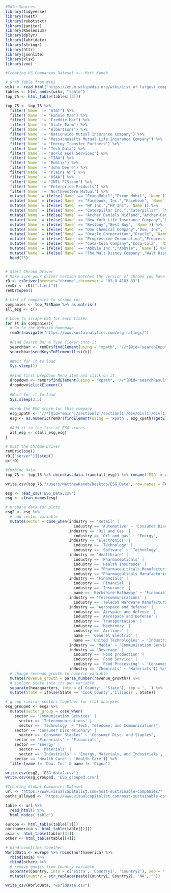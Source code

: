 ```r
#Data Sources 
library(tidyverse) 
library(rvest)
library(robotstxt)
library(janitor)
library(RSelenium)
library(dplyr)
library(lubridate)
library(stringr)
library(httr)
library(jsonlite)
library(xlsx)
library(zoo)
```

```r
#Creating US Companies Dataset <-- Matt Kaneb

# Grab Table from Wiki
wiki <- read_html("https://en.m.wikipedia.org/wiki/List_of_largest_companies_in_the_United_States_by_revenue")
tables <- html_nodes(wiki, "table")
top_75 <- html_table(tables[[2]])

top_75 <- top_75 %>%
  filter(`Name` != "AT&T") %>%
  filter(`Name` != "Fannie Mae") %>% 
  filter(`Name` != "Freddie Mac") %>% 
  filter(`Name` != "State Farm") %>% 
  filter(`Name` != "Albertsons") %>% 
  filter(`Name` != "Nationwide Mutual Insurance Company") %>% 
  filter(`Name` != "Massachusetts Mutual Life Insurance Company") %>% 
  filter(`Name` != "Energy Transfer Partners") %>% 
  filter(`Name` != "Tech Data") %>% 
  filter(`Name` != "World Fuel Services") %>% 
  filter(`Name` != "TIAA") %>% 
  filter(`Name` != "Publix") %>%
  filter(`Name` != "John Deere") %>% 
  filter(`Name` != "Plains GP") %>%
  filter(`Name` != "USAA") %>% 
  filter(`Name` != "INTL FCStone") %>% 
  filter(`Name` != "Enterprise Products") %>%
  filter(`Name` != "Northwestern Mutual") %>%
  mutate(`Name` = ifelse(`Name` == "ExxonMobil","Exxon Mobil", `Name`)) %>% 
  mutate(`Name` = ifelse(`Name` == "Facebook, Inc.","Facebook", `Name`)) %>%
  mutate(`Name` = ifelse(`Name` == "HP Inc.","HP Inc", `Name`)) %>%
  mutate(`Name` = ifelse(`Name` == "Caterpillar Inc.","Caterpillar", `Name`)) %>%
  mutate(`Name` = ifelse(`Name` == "Archer Daniels Midland","Archer-Daniels-Midland", `Name`)) %>%
  mutate(`Name` = ifelse(`Name` == "New York Life Insurance Company","New York Life", `Name`)) %>%
  mutate(`Name` = ifelse(`Name` == "Bestbuy","Best Buy", `Name`)) %>%
  mutate(`Name` = ifelse(`Name` == "Dow Chemical Company","Dow, Inc", `Name`)) %>%
  mutate(`Name` = ifelse(`Name` == "Oracle Corporation","Oracle", `Name`)) %>%
  mutate(`Name` = ifelse(`Name` == "Progressive Corporation","Progressive", `Name`)) %>%
  mutate(`Name` = ifelse(`Name` == "Coca-Cola Company","Coca-Cola", `Name`)) %>%
  mutate(`Name` = ifelse(`Name` == "AbbVie Inc.","AbbVie", `Name`)) %>%
  mutate(`Name` = ifelse(`Name` == "The Walt Disney Company","Walt Disney", `Name`)) %>%
  head(75)


# Start Chrome Driver
# Make sure your driver version matches the version of chrome you have installed
rD <- rsDriver(browser="chrome",chromever = "85.0.4183.83")
remDr <- rD[["client"]]
remDr$open()

# List of companies to scrape for 
companies <- top_75$Name %>% as.matrix()
all_esg <- c()

# Loop to scrape ESG for each ticker
for (t in companies){
  # Go to the Website Homepage
  remDr$navigate("https://www.sustainalytics.com/esg-ratings/")
  
  #Find Search Bar & Type Ticker into it
  searchbar <- remDr$findElement(using = "xpath", '//*[@id="searchInput"]')
  searchbar$sendKeysToElement(list(t))
  
  #Wait for it to load
  Sys.sleep(1)
  
  #Find first Dropdown Menu item and click on it
  dropdown <- remDr$findElement(using = "xpath", '//*[@id="searchResults"]/div/div/div/div/a')
  dropdown$clickElement()
  
  #Wait for it to load
  Sys.sleep(2.5)
  
  #Grab the ESG score for this company
  esg_xpath <- '//*[@id="main"]/section[2]/section[1]/div/div[1]/div[1]/div[3]/div[1]/div[1]/div[1]/span'
  esg <- as.numeric(remDr$findElement(using = 'xpath', esg_xpath)$getElementText()[[1]])
  
  #Add it to the list of ESG scores
  all_esg <- c(all_esg,esg)
}

# Quit the Chrome Driver
remDr$close()
rD[["server"]]$stop()
gc(rD)

#Combine Data
top_75 <- top_75 %>% cbind(as.data.frame(all_esg)) %>% rename(`ESG` = all_esg)

write.csv(top_75,"/Users/MatthewKaneb/Desktop/ESG_Data", row.names = FALSE)
```

```r
esg <- read_csv('ESG_Data.csv')
esg <- clean_names(esg)

# prepare data for plots 
esg2 <- esg %>% 
  # add sector variable
  mutate(sector = case_when(industry == 'Retail' |
                              industry == 'Automotive' ~ 'Consumer Discretionary',
                            industry == 'Oil and Gas' |
                              industry == 'Oil and gas' ~ 'Energy',
                            industry == 'Electronics' |
                              industry == 'Technology' |
                              industry == 'Software' ~ 'Technology',
                            industry == 'Healthcare' |
                              industry == 'Pharmaceuticals' |
                              industry == 'Health Insurance' |
                              industry == "Pharmaceuiticals Manufacturing" |
                              industry == "Pharmaceuticals Manufacturing" ~ 'Health Care',
                            industry == 'Financials' |
                              industry == 'Financial' |
                              industry == 'Insurance' |
                              name == 'Berkshire Hathaway' ~ 'Financials',
                            industry == 'Telecommunications' |
                              industry == 'Telecom Hardware Manufacturing' ~ 'Telecommunications',
                            industry == 'Aerospace and defense' |
                              industry == 'Airspace and defense' |
                              industry == 'Aerospace and Defense' |
                              industry == 'Transportation' |
                              industry == 'Machinery' |
                              industry == 'Airlines' |
                              name == 'General Electric' |
                              name == 'United Technologies' ~ 'Industrials',
                            industry == 'Media' ~ 'Communication Services',
                            industry == 'Beverage' |
                              industry == 'Food production' |
                              industry == 'Food Service' |
                              industry == 'Food Processing' ~ 'Consumer Staples',
                            industry == 'Chemicals' ~ 'Materials')) %>%
  # change revenue growth to numeric variable
  mutate(revenue_growth = parse_number(revenue_growth)) %>%
  # isolate State into its own variable
  separate(headquarters, into = c('County', 'State'), sep = ', ') %>%
  mutate(State = ifelse(State == 'Cook County','Illinois', State))

# group similar sectors together for stat analyses
esg_grouped <- esg2 %>%
  mutate(sector_group = case_when(
    sector == 'Communication Services' |
      sector == 'Telecommunications' |
      sector == 'Technology' ~ "Tech, Telecomm, and Communications",
    sector == 'Consumer Discretionary' |
      sector == 'Consumer Staples' ~ 'Consumer Disc. and Staples',
    sector == 'Financials' ~ 'Financials',
    sector == 'Energy' |
      sector == 'Materials' |
      sector == 'Industrials' ~ 'Energy, Materials, and Industrials',
    sector == 'Health Care' ~ 'Health Care')) %>%
  filter(name != 'Dow, Inc' & name != 'Cigna')

write.csv(esg2, 'ESG_data2.csv')
write.csv(esg_grouped, 'ESG_grouped.csv')
```



```r

#Creating Global Companies Dataset
url <- "https://www.visualcapitalist.com/most-sustainable-companies/"
paths_allowed <- 'https://www.visualcapitalist.com/most-sustainable-companies/'

table <- url %>%
  read_html() %>%
  html_nodes('table')

europe <- html_table(table[[1]])
northamerica <- html_table(table[[2]]) 
asia <- html_table(table[[3]])
other <- html_table(table[[4]])

# bind countries together
WorldData <- europe %>% rbind(northamerica) %>%
  rbind(asia) %>%
  rbind(other) %>%
  # remove emojis from Country variable
  separate(Country, into = c('extra', 'Country1', 'Country2'), sep = " ") %>%
  mutate(Country = str_replace(paste(Country1, Country2), 'NA', ""))

write_csv(WorldData, "worldData.csv")
```

